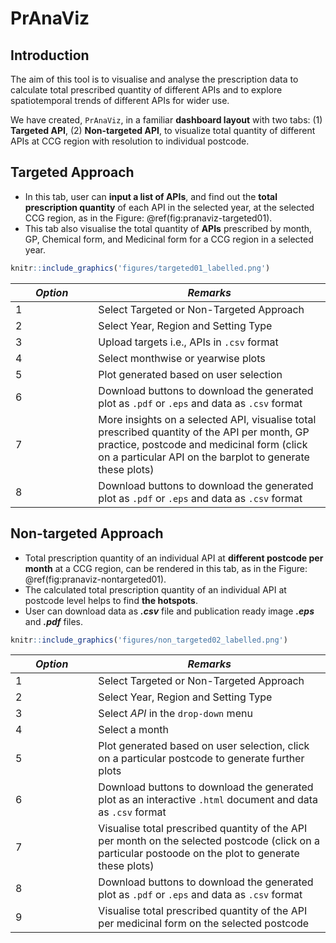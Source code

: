 # PrAnaViz {#pranaviz}

## Introduction {#pranaviz-intro}

The aim of this tool is to visualise and analyse the prescription data to calculate total prescribed quantity of different APIs and to explore spatiotemporal trends of different APIs for wider use.

We have created, `PrAnaViz`, in a familiar **dashboard layout** with two tabs: (1) **Targeted API**, (2) **Non-targeted API**, to visualize total quantity of different APIs at CCG region with resolution to individual postcode. 


## Targeted Approach {#pranaviz-targeted}

- In this tab, user can **input a list of APIs**, and find out the **total prescription quantity** of each API in the selected year, at the selected CCG region, as in the Figure: \@ref(fig:pranaviz-targeted01).
- This tab also visualise the total quantity of **APIs** prescribed by  month, GP, Chemical form, and  Medicinal form for a CCG region in a selected year.


```r
knitr::include_graphics('figures/targeted01_labelled.png')
```

*Option*         | *Remarks*
-----------------| ----------------------------------------------
1 | Select Targeted or Non-Targeted Approach
2 | Select Year, Region and Setting Type
3 | Upload targets i.e., APIs in `.csv` format
4 | Select monthwise or yearwise plots
5 | Plot generated based on user selection
6 | Download buttons to download the generated plot as `.pdf` or `.eps` and data as `.csv` format
7 | More insights on a selected API, visualise total prescribed quantity of the API per month, GP practice, postcode and medicinal form (click on a particular API on the barplot to generate these plots)
8 | Download buttons to download the generated plot as `.pdf` or `.eps` and data as `.csv` format

## Non-targeted Approach {#pranaviz-nontargeted}

- Total prescription quantity of an individual API at **different postcode per month** at a CCG region, can be rendered in this tab, as in the Figure: \@ref(fig:pranaviz-nontargeted01).
- The calculated total prescription quantity of an individual API at postcode level helps to find **the hotspots**.
- User can download data as **_.csv_** file and publication ready image **_.eps_** and **_.pdf_** files.

```r
knitr::include_graphics('figures/non_targeted02_labelled.png')
```

*Option*         | *Remarks*
-----------------| ----------------------------------------------
1 | Select Targeted or Non-Targeted Approach
2 | Select Year, Region and Setting Type
3 | Select *API* in the `drop-down` menu
4 | Select a month
5 | Plot generated based on user selection, click on a particular postcode to generate further plots
6 | Download buttons to download the generated plot as an interactive `.html` document and data as `.csv` format
7 | Visualise total prescribed quantity of the API per month on the selected  postcode (click on a particular postoode on the plot to generate these plots)
8 | Download buttons to download the generated plot as `.pdf` or `.eps` and data as `.csv` format
9 | Visualise total prescribed quantity of the API per medicinal form on the selected postcode

\newpage